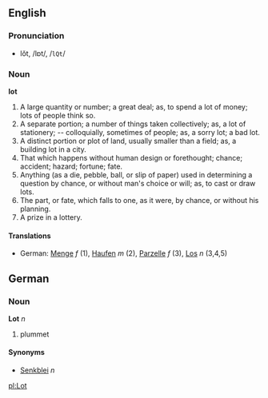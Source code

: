 ==English==
===Pronunciation===
*lŏt, /lɒt/, /<tt>lQt</tt>/

===Noun===

'''lot'''

#A large quantity or number; a great deal; as, to spend a lot of money; lots of people think so.
#A separate portion; a number of things taken collectively; as, a lot of stationery; -- colloquially, sometimes of people; as, a sorry lot; a bad lot.
#A distinct portion or plot of land, usually smaller than a field; as, a building lot in a city.
#That which happens without human design or forethought; chance; accident; hazard; fortune; fate.
#Anything (as a die, pebble, ball, or slip of paper) used in determining a question by chance, or without man's choice or will; as, to cast or draw lots.
#The part, or fate, which falls to one, as it were, by chance, or without his planning.
#A prize in a lottery.

====Translations====
*German: [[Menge]] ''f'' (1), [[Haufen]] ''m'' (2), [[Parzelle]] ''f'' (3), [[Los]] ''n'' (3,4,5)

==German==
===Noun===
'''Lot''' ''n''
# plummet

====Synonyms====
*[[Senkblei]] ''n''

[[pl:Lot]]